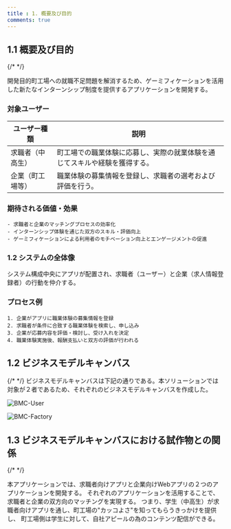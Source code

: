 ```yaml
---
title : 1. 概要及び目的
comments: true
---
```


## 1.1 概要及び目的

{/* <!-- 概要及び目的を記載 --> */}

開発目的町工場への就職不足問題を解消するため、ゲーミフィケーションを活用した新たなインターンシップ制度を提供するアプリケーションを開発する。

### 対象ユーザー

| ユーザー種類       | 説明                                                                                         |
| ---------------- | ------------------------------------------------------------------------------------------ |
| 求職者（中高生）   | 町工場での職業体験に応募し、実際の就業体験を通じてスキルや経験を獲得する。                     |
| 企業（町工場等）   | 職業体験の募集情報を登録し、求職者の選考および評価を行う。                                      |


### 期待される価値・効果
    - 求職者と企業のマッチングプロセスの効率化
    - インターンシップ体験を通じた双方のスキル・評価向上
    - ゲーミフィケーションによる利用者のモチベーション向上とエンゲージメントの促進

### 1.2 システムの全体像
システム構成中央にアプリが配置され、求職者（ユーザー）と企業（求人情報登録者）の行動を仲介する。

### プロセス例
    1. 企業がアプリに職業体験の募集情報を登録
    2. 求職者が条件に合致する職業体験を検索し、申し込み
    3. 企業が応募内容を評価・検討し、受け入れを決定
    4. 職業体験実施後、報酬支払いと双方の評価が行われる

## 1.2 ビジネスモデルキャンバス
{/* <!-- ビジネスモデルキャンパスを記載 --> */}
ビジネスモデルキャンバスは下記の通りである。本ソリューションでは対象が２者であるため、それぞれのビジネスモデルキャンバスを作成した。

![BMC-User](./img/drawio/BusinessModelCampus-User.drawio.svg)

![BMC-Factory](./img/drawio/BusinessModelCampus-Factory.drawio.svg)

## 1.3 ビジネスモデルキャンバスにおける試作物との関係
{/* <!-- ビジネスモデルキャンバスにおける試作物との関係を記載 --> */}

本アプリケーションでは、求職者向けアプリと企業向けWebアプリの２つのアプリケーションを開発する。
それぞれのアプリケーションを活用することで、求職者と企業の双方向のマッチングを実現する。
つまり、学生（中高生）が求職者向けアプリを通し、町工場の"カッコよさ"を知ってもらうきっかけを提供し、
町工場側は学生に対して、自社アピールの為のコンテンツ配信ができる。